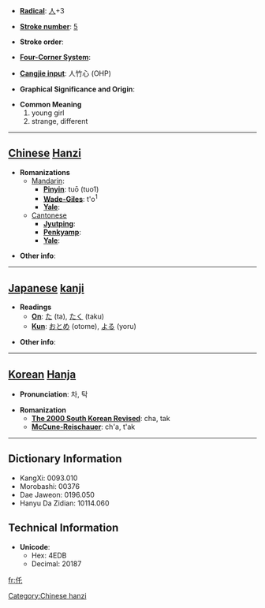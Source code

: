 * '''[[Wiktionary:Chinese radical index| Radical]]''': [[Wiktionary:Chinese radical index 人|人]]+3

* '''[[Wiktionary:Chinese total strokes index|Stroke number]]''': [[Wiktionary:Chinese total strokes index 5|5]]

* '''Stroke order''': 

* '''[[Wiktionary:Chinese four corner index|Four-Corner System]]''': 

* '''[[Wiktionary:Chinese Cangjie index|Cangjie input]]''': 人竹心 (OHP)

* '''Graphical Significance and Origin''': 

* '''Common Meaning'''
*#young girl
*# strange, different


----

== [[Chinese]] [[Hanzi]] ==

* '''Romanizations'''
** [[Mandarin]]:
*** '''[[Pinyin]]''': tuō (tuo1)
*** '''[[Wade-Giles]]''': t'o<sup>1</sup>
*** '''[[Yale]]''': 
**[[Cantonese]]
***'''[[Jyutping]]''':
***'''[[Penkyamp]]''': 
***'''[[Yale]]''': 

* '''Other info''': 

----

== [[Japanese]] [[kanji]] ==

* '''Readings'''
** '''[[On]]''': [[た]] (ta), [[たく]] (taku)
** '''[[Kun]]''': [[おとめ]] (otome), [[よる]] (yoru)

* '''Other info''':  

----

== [[Korean]] [[Hanja]] ==

* '''Pronunciation''': 차, 탁

* '''Romanization'''
** '''[[The 2000 South Korean Revised Romanization|The 2000 South Korean Revised]]''': cha, tak
** '''[[McCune-Reischauer]]''': ch'a, t'ak

----

== Dictionary Information ==

* KangXi: 0093.010
* Morobashi: 00376
* Dae Jaweon: 0196.050
* Hanyu Da Zidian: 10114.060

== Technical Information ==

* '''Unicode''':
** Hex: 4EDB
** Decimal: 20187

[[Category:Chinese hanzi]]

[[fr:仛]]